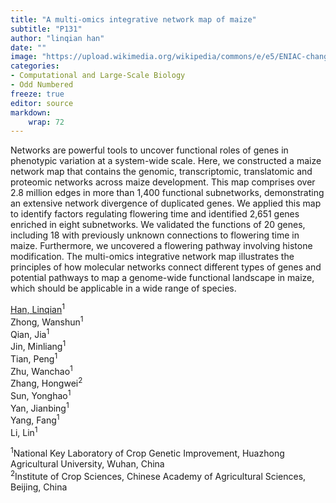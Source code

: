 ```yaml
---
title: "A multi-omics integrative network map of maize"
subtitle: "P131"
author: "linqian han"
date: ""
image: "https://upload.wikimedia.org/wikipedia/commons/e/e5/ENIAC-changing_a_tube.jpg"
categories: 
- Computational and Large-Scale Biology
- Odd Numbered
freeze: true
editor: source
markdown: 
    wrap: 72
---
```


Networks are powerful tools to uncover functional roles of genes in phenotypic variation at a system-wide scale. Here, we constructed a maize network map that contains the genomic, transcriptomic, translatomic and proteomic networks across maize development. This map comprises over 2.8 million edges in more than 1,400 functional subnetworks, demonstrating an extensive network divergence of duplicated genes. We applied this map to identify factors regulating flowering time and identified 2,651 genes enriched in eight subnetworks. We validated the functions of 20 genes, including 18 with previously unknown connections to flowering time in maize. Furthermore, we uncovered a flowering pathway involving histone modification. The multi-omics integrative network map illustrates the principles of how molecular networks connect different types of genes and potential pathways to map a genome-wide functional landscape in maize, which should be applicable in a wide range of species.

<a href='mailto:linqian.han@wsu.edu'>Han, Linqian</a><sup>1</sup><br>Zhong, Wanshun<sup>1</sup><br>Qian, Jia<sup>1</sup><br>Jin, Minliang<sup>1</sup><br>Tian, Peng<sup>1</sup><br>Zhu, Wanchao<sup>1</sup><br>Zhang, Hongwei<sup>2</sup><br>Sun, Yonghao<sup>1</sup><br>Yan, Jianbing<sup>1</sup><br>Yang, Fang<sup>1</sup><br>Li, Lin<sup>1</sup><br>

<sup>1</sup>National Key Laboratory of Crop Genetic Improvement, Huazhong Agricultural University, Wuhan, China<br><sup>2</sup>Institute of Crop Sciences, Chinese Academy of Agricultural Sciences, Beijing, China<br>